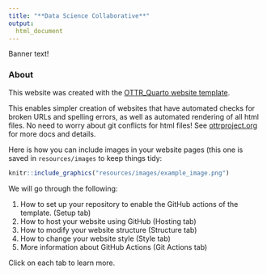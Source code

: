 ```yaml
---
title: "**Data Science Collaborative**"
output:
  html_document
---
```


<div class = "banner_color">
Banner text!  
</div>

### **About**

This website was created with the [OTTR_Quarto website template](https://github.com/ottrproject/OTTR_Quarto). 

This enables simpler creation of websites that have automated checks for broken URLs and spelling errors, as well as automated rendering of all html files. No need to worry about git conflicts for html files! See [ottrproject.org](https://www.ottrproject.org/) for more docs and details. 

Here is how you can include images in your website pages (this one is saved in `resources/images` to keep things tidy:

```r
knitr::include_graphics("resources/images/example_image.png")
```

 
 
We will go through the following:

1. How to set up your repository to enable the GitHub actions of the template. (Setup tab)
2. How to host your website using GitHub (Hosting tab)
3. How to modify your website structure (Structure tab)
4. How to change your website style (Style tab)
5. More information about GitHub Actions (Git Actions tab)

Click on each tab to learn more.



